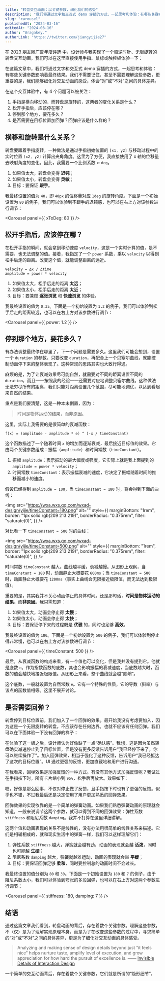 ```yaml
---
title: "转盘交互动画：以关键参数，细化我们的感受"
description: "我们将通过文字和交互式 demo 穿插的方式，一起思考和体验：有哪些关键参数影响着最终结果。以此细化对交互动画的感受，体会“对”或“不对”之间的具体差异。"
slug: "carousel"
publishedAt: "2024-03-16"
editedAt: "2024-03-16"
author: "Aragakey."
authorLink: "https://twitter.com/jiangyijie27"
---
```



在 [2023 朋友圈广告年度评选](https://mp.weixin.qq.com/promotion/res/htmledition/best-moments-2023-demo/index.html) 中，设计师与我实现了一个顺逆时针、无限旋转的转盘交互动画。我们可以在这里直接使用手指、鼠标或触控板体验一下：

<Carousel />

在这篇文章中，我们将通过文字和交互式 demo 穿插的方式，一起思考和体验：有哪些关键参数影响着最终结果。我们不需要记住，甚至不需要理解这些参数，更重要的是，我们能够细化对交互动画的感受，体会“对”或“不对”之间的具体差异。

在这个交互体验中，有 4 个问题可以被关注：

1. 手指是横向移动的，而转盘是旋转的，这两者的变化关系是什么？
2. 松开手指后，应该停在哪？
3. 停到那个地方，要花多久？
4. 是否需要在目标位置加回弹？回弹应该是什么样的？

## 横移和旋转是什么关系？

转盘要跟着手指旋转，一种做法是通过手指初始位置的 `[x1, y2]` 与移动过程中的实时位置 `[x2, y2]` 计算出夹角角度。这里为了方便，我直接使用了 x 轴的位移量去映射角度的变化。因此，我需要一个比例系数 `x:deg`。

1. 如果值太大，转盘会变得 **迟钝**；
2. 如果值太小，转盘会变得 **灵敏**；
3. 目标：要保证 **跟手**。

我最终设置的值为 `40`，即 `40px` 的位移量对应 `1deg` 的旋转角度。下面是一个初始设置为 `80` 的例子，我们可以体验到不跟手的迟钝感，也可以在右上方对该参数进行调节：

<Carousel panel={{ xToDeg: 80 }} />

## 松开手指后，应该停在哪？

在松开手指的瞬间，就会拿到移动速度 `velocity`，这是一个实时计算的值，是不需要、也无法调整的值。接着，我指定了一个 `power` 系数，乘以 `velocity` 以得到松手后走的距离。改变这个值，就能调整距离的远近。

```tsx
velocity = Δx / Δtime
amplitude = power * velocity
```

1. 如果值太大，松手后走的距离 **太远**；
2. 如果值太小，松手后走的距离 **太近**；
3. 目标：要兼顾 **逐张浏览** 和 **快速浏览** 的体验。

我最终设置的值为 `0.35`。下面是一个初始设置为 `1.2` 的例子，我们可以体验到松手后走的距离较远，也可以在右上方对该参数进行调节：

<Carousel panel={{ power: 1.2 }} />

## 停到那个地方，要花多久？

有办法调整最终停在哪里了，下一个问题是需要多久。这里我们可能会想到，设置一个 `duration` 的参数。只要改变 `duration`，再配合上一个贝塞尔曲线，就能控制动画停下来的整体表现了。这种常规的思路其实也大致行得通。

麻烦的是，为了让衰减效果尽可能自然，就需要对不同的距离设置不同的 `duration`，而且——按照我的经验——还需要对应地调整贝塞尔曲线。这种做法无法穷尽所有的距离，我们只能对距离设置几个范围，尽可能地调优，以达到看起来自然的结果。

重点是我们要清楚，这是一种本末倒置，因为：

> 时间是物体运动的结果，而非原因。

这里，实际上我需要的是很简单的衰减函数：

```tsx
f(x) = (amplitude - amplitude * e) ^ (-x / timeConstant)
```

这个函数描述了一个随着时间 `x` 的增加而逐渐衰减，最后接近目标值的效果。它由两个关键参数组成：振幅（`amplitude`）和时间常数（`timeConstant`）。

1. 振幅 `amplitude`：表示振动的最大幅度或强度，它实际上就是我上面提到的 `amplitude = power * velocity`；
2. 时间常数 `timeConstant`：表示振幅衰减的速度，它决定了振幅随着时间的推移而减小的速度。

假设已经得到 `amplitude = 100`，当 `timeConstant = 180` 时，将会得到下面的曲线：

<img
  src="https://wxa.wxs.qq.com/wxad-design/yijie/timeConstant=180.png"
  alt=""
  style={{
    marginBottom: "1rem",
    border: "1px solid rgb(209 213 219)",
    borderRadius: "0.375rem",
    filter: "saturate(0)",
  }}
/>

对比看一下 `timeConstant = 500` 时的曲线：

<img
  src="https://wxa.wxs.qq.com/wxad-design/yijie/timeConstant=500.png"
  alt=""
  style={{
    marginBottom: "1rem",
    border: "1px solid rgb(209 213 219)",
    borderRadius: "0.375rem",
    filter: "saturate(0)",
  }}
/>

时间常数 `timeConstant` 越大，曲线越平缓，衰减越慢。从图形上观察，当 `timeConstant = 180` 时，动画静止大概要花 `600ms`；当 `timeConstant = 500` 时，动画静止大概要花 `1200ms`（事实上曲线会无限接近极限值，而无法达到极限值）。

重要的是，其实我并不关心动画停止的具体时间。还是那句话，**时间是物体运动的结果，而非原因**。我只需知道：

1. 如果值太大，动画会停止得 **太慢**；
2. 如果值太小，动画会停止得 **太快**；
3. 目标：要保证停下来的过程既是 **优雅** 的，同时也足够 **高效**。

我最终设置的值为 `180`。下面是一个初始设置为 `500` 的例子，我们可以体验到停止得非常慢，也可以在右上方对该参数进行调节：

<Carousel panel={{ timeConstant: 500 }} />

最后，从衰减函数的构成来看，有一个值也可以变化，但是我并没有提到它。他就是底数 `e`。作为指数函数的底数，其也会影响振幅的衰减速度，当底数越大时，函数的值会越快地接近极限值。从图形上来看，整个曲线就会越“陡峭”。

这个底数，一般就设置为自然常数 `e`。它有一个特殊的性质，它的导数（斜率）与该点的函数值相等。这里不展开讨论。

## 是否需要回弹？

转盘停到目标位置前，我们加入了一个回弹的效果。最开始我没有考虑要加入，因为这是一个无限旋转的转盘，不应该存在任何边界，也就不应该有任何回弹。我们可以在下面体验一下没有回弹的样子：

<Carousel bounce={false} />

在体验了这一版之后，设计师认为好像缺了一点“确认感”。我想，这是因为虽然转盘确实减速停止到了目标位置，但是没有更多反馈告诉用户“我已经停下来了，你可以继续操作了”。加入回弹效果，相当于强化了这种反馈，告诉用户“我已经抵达了这次的目标位置”。UI 通过更强的反馈，更加直截地和用户进行沟通。

在我看来，回弹效果是加强反馈的一种方式。有没有其他方式加强反馈呢？我试过在手指按下时，所有卡片缩小到 `95%`，松手后再放大。效果如下：

<Carousel bounce={false} scale />

嗯，好像是那么回事，不仅对停止做了反馈，且手指按下时也有了更强的反馈。似乎也不错，不过我最后还是决定使用了用户更加熟悉的回弹效果。

回弹效果的实现依靠的是一个简单的弹簧动画。如果我们熟悉弹簧动画的原理就会知道，一般来说调节这两个参数，就可以得到不同的回弹效果：弹性系数 `stiffness` 和阻尼系数 `damping`。我并不打算在这里详细讲解。

这两个值和动画表现的关系不是线性的，没有办法用很简单的线性关系来描述。它们是相辅相成的，就和现实生活中的弹簧一样，我们可以这样理解它们：

1. 弹性系数 `stiffness` 越大，弹簧就会越有劲，动画的表现就会越 **活泼**，同时也可能越 **生硬**；
2. 阻尼系数 `damping` 越大，弹簧就越难运动，动画的表现就会越 **平缓**；
3. 目标：要保证回弹足够 **柔和**，同时要控制总的动画时间不会过长。

我最终设置的值分别为 `80` 和 `30`。下面是一个初始设置为 `180` 和 `7` 的例子，由于阻尼系数太小，我们可以体验到夸张的多段回弹，也可以在右上方对这两个参数进行调节：

<Carousel panel={{ stiffness: 180, damping: 7 }} />

## 结语

通过这篇文章我们看到，轮盘动画的背后，存在着数个关键参数。理解这些参数，不（仅）是为了理解实现原理本身，而是为了在改变这些参数的过程中，寻求简单的“对”或“不对”之间的具体差异，更是为了细化对交互动画的具体感受。

> Analyzing and making sense of design details beyond just "it feels nice" helps nurture taste, amplify level of execution, and grow appreciation for how hard the pursuit of excellence is. —— [Invisible Details of Interaction Design](https://rauno.me/craft/interaction-design)

一个简单的交互动画背后，存在着数个关键参数，它们就是所谓的“隐形细节”。
